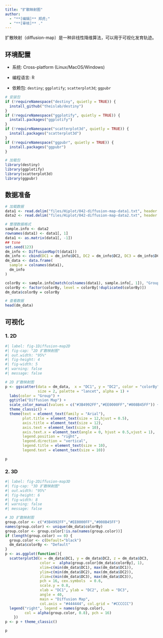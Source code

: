 ```yaml
---
title: "扩散映射图"
author:
  - "**[编辑]** 郑虎;"
  - "**[审核]** ."
---
```


扩散映射（diffusion-map）是一种非线性降维算法，可以用于可视化发育轨迹。

## 环境配置

-   系统: Cross-platform (Linux/MacOS/Windows)

-   编程语言: R

-   依赖包: `destiny`; `ggplotify`; `scatterplot3d`; `ggpubr`

```r
# 安装包
if (!requireNamespace("destiny", quietly = TRUE)) {
  install_github("theislab/destiny")
}
if (!requireNamespace("ggplotify", quietly = TRUE)) {
  install.packages("ggplotify")
}
if (!requireNamespace("scatterplot3d", quietly = TRUE)) {
  install.packages("scatterplot3d")
}
if (!requireNamespace("ggpubr", quietly = TRUE)) {
  install.packages("ggpubr")
}

# 加载包
library(destiny)
library(ggplotify)
library(scatterplot3d)
library(ggpubr)
```

## 数据准备

```r
# 加载数据
data1 <- read.delim("files/Hiplot/042-diffusion-map-data1.txt", header = T)
data2 <- read.delim("files/Hiplot/042-diffusion-map-data2.txt", header = T)

# 整理数据格式
sample.info <- data2
rownames(data1) <- data1[, 1]
data1 <- as.matrix(data1[, -1])
## tsne
set.seed(123)
dm_info <- DiffusionMap(t(data1))
dm_info <- cbind(DC1 = dm_info$DC1, DC2 = dm_info$DC2, DC3 = dm_info$DC3)
dm_data <- data.frame(
  sample = colnames(data1),
  dm_info
)

colorBy <- sample.info[match(colnames(data1), sample.info[, 1]), "Group"]
colorBy <- factor(colorBy, level = colorBy[!duplicated(colorBy)])
dm_data$colorBy = colorBy

# 查看数据
head(dm_data)
```

## 可视化

### 1. 2D

```r
#| label: fig-1Diffusion-map2D
#| fig-cap: "2D 扩散映射图"
#| out.width: "95%"
#| fig-height: 4
#| fig-width: 5
#| warning: false
#| message: false

# 2D 扩散映射图
p <- ggscatter(data = dm_data,  x = "DC1", y = "DC2", color = "colorBy",
               size = 2, palette = "lancet", alpha = 1) +
  labs(color = "Group") +
  ggtitle("Diffusion Map") +
  scale_color_manual(values = c("#3B4992FF","#EE0000FF","#008B45FF")) +
  theme_classic() +
  theme(text = element_text(family = "Arial"),
        plot.title = element_text(size = 12,hjust = 0.5),
        axis.title = element_text(size = 12),
        axis.text = element_text(size = 10),
        axis.text.x = element_text(angle = 0, hjust = 0.5,vjust = 1),
        legend.position = "right",
        legend.direction = "vertical",
        legend.title = element_text(size = 10),
        legend.text = element_text(size = 10))

p
```


### 2. 3D

```r
#| label: fig-2Diffusion-map3D
#| fig-cap: "3D 扩散映射图"
#| out.width: "95%"
#| fig-height: 6
#| fig-width: 8
#| warning: false
#| message: false

# 3D 扩散映射图
group.color <- c("#3B4992FF","#EE0000FF","#008B45FF")
names(group.color) <- unique(dm_data$colorBy)
group.color <- group.color[!is.na(names(group.color))]
if (length(group.color) == 0) {
  group.color <- c(Default="black")
  dm_data$colorBy <- "Default"
}
p <- as.ggplot(function(){
  scatterplot3d(x = dm_data$DC1, y = dm_data$DC2, z = dm_data$DC3,
                color =  alpha(group.color[dm_data$colorBy], 1),
                xlim=c(min(dm_data$DC1), max(dm_data$DC1)),
                ylim=c(min(dm_data$DC2), max(dm_data$DC2)),
                zlim=c(min(dm_data$DC3), max(dm_data$DC3)),
                pch = 16, cex.symbols  = 0.6,
                scale.y = 0.8,
                xlab = "DC1", ylab = "DC2", zlab = "DC3",
                angle = 40,
                main = "Diffusion Map",
                col.axis = "#444444", col.grid = "#CCCCCC")
  legend("right", legend = names(group.color),
         col = alpha(group.color, 0.8), pch = 16)
    })
p <- p + theme_classic()

p
```


